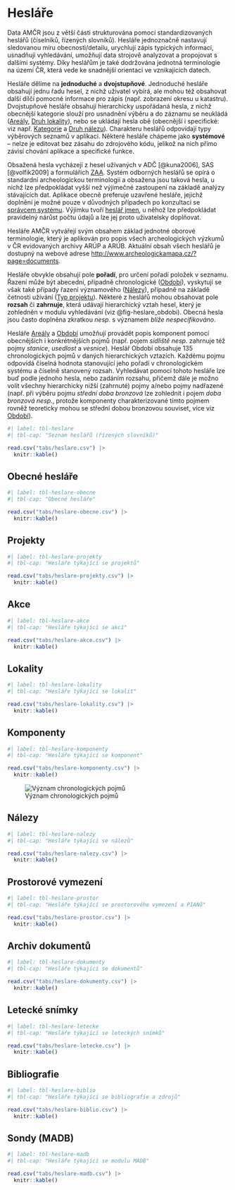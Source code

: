 # Hesláře

Data AMČR jsou z větší části strukturována pomocí standardizovaných heslářů (číselníků, řízených slovníků). 
Hesláře jednoznačně nastavují sledovanou míru obecnosti/detailu, urychlují zápis typických informací, usnadňují vyhledávání, umožňují data strojově analyzovat a propojovat s dalšími systémy. 
Díky heslářům je také dodržována jednotná terminologie na území ČR, která vede ke snadnější orientaci ve vznikajících datech.

Hesláře dělíme na **jednoduché** a **dvojstupňové**. 
Jednoduché hesláře obsahují jednu řadu hesel, z nichž uživatel vybírá, ale mohou též obsahovat další dílčí pomocné informace pro zápis (např. zobrazení okresu u katastru). 
Dvojstupňové hesláře obsahují hierarchicky uspořádaná hesla, z nichž obecnější kategorie slouží pro usnadnění výběru a do záznamu se neukládá ([Areály](heslare.qmd#komponenty), [Druh lokality](heslare.qmd#lokality)), nebo se ukládají hesla obě (obecnější i specifické: viz např. [Kategorie](heslare.qmd#nálezy) a [Druh nálezu](heslare.qmd#nálezy)). 
Charakteru heslářů odpovídají typy výběrových seznamů v aplikaci. 
Některé hesláře chápeme jako **systémové** -- nelze je editovat bez zásahu do zdrojového kódu, jelikož na nich přímo závisí chování aplikace a specifické funkce.

Obsažená hesla vycházejí z hesel užívaných v ADČ [@kuna2006], SAS [@volfik2009] a formulářích [ZAA](pojmy.qmd#zpráva-o-archeologické-akci-zaa). 
Systém odborných heslářů se opírá o standardní archeologickou terminologii a obsažena jsou taková hesla, u nichž lze předpokládat vyšší než výjimečné zastoupení na základě analýzy stávajících dat. 
Aplikace obecně preferuje uzavřené hesláře, jejichž doplnění je možné pouze v důvodných případech po konzultaci se [správcem systému](pojmy.qmd#správce-systému). 
Výjimku tvoří [heslář jmen](heslare.qmd#obecné-hesláře), u něhož lze předpokládat pravidelný nárůst počtu údajů a lze jej proto uživatelsky doplňovat.

Hesláře AMČR vytvářejí svým obsahem základ jednotné oborové terminologie, který je aplikován pro popis všech archeologických výzkumů v ČR evidovaných archivy ARÚP a ARÚB. 
Aktuální obsah všech heslářů je dostupný na webové adrese [http://www.archeologickamapa.cz/?page=documents](http://www.archeologickamapa.cz/?page=documents){.external}.

Hesláře obvykle obsahují pole **pořadí**, pro určení pořadí položek v seznamu. 
Řazení může být abecední, případně chronologické ([Období](heslare.qmd#komponenty)), vyskytují se však také případy řazení významového ([Nálezy](heslare.qmd#nálezy)), případně na základě četnosti užívání ([Typ projektu](heslare.qmd#projekty)). 
Některé z heslářů mohou obsahovat pole **rozsah** či **zahrnuje**, která udávají hierarchický vztah hesel, který je zohledněn v modulu vyhledávání (viz @fig-heslare_obdobi).
Obecná hesla jsou často doplněna zkratkou *nesp.* s významem *blíže nespecifikováno*.

Hesláře [Areály](heslare.qmd#komponenty) a [Období](heslare.qmd#komponenty) umožňují provádět popis komponent pomocí obecnějších i konkrétnějších pojmů (např. pojem *sídliště nesp.* zahrnuje též pojmy *stanice*, *usedlost* a *vesnice*). 
Heslář Období obsahuje 135 chronologických pojmů v daných hierarchických vztazích. 
Každému pojmu odpovídá číselná hodnota stanovující jeho pořadí v chronologickém systému a číselně stanovený rozsah. 
Vyhledávat pomocí tohoto hesláře lze buď podle jednoho hesla, nebo zadáním rozsahu, přičemž dále je možno volit všechny hierarchicky nižší (zahrnuté) pojmy a/nebo pojmy nadřazené (např. při výběru pojmu *střední doba bronzová* lze zohlednit i pojem *doba bronzová nesp.*, protože komponenty charakterizované tímto pojmem rovněž teoreticky mohou se střední dobou bronzovou souviset, více viz [Období](heslare.qmd#komponenty)).

::: {.column-body-outset}
```r
#| label: tbl-heslare
#| tbl-cap: "Seznam heslářů (řízených slovníků)"

read.csv("tabs/heslare.csv") |>
  knitr::kable()
```
:::

## Obecné hesláře

```r
#| label: tbl-heslare-obecne
#| tbl-cap: "Obecné hesláře"

read.csv("tabs/heslare-obecne.csv") |>
  knitr::kable()
```

## Projekty

```r
#| label: tbl-heslare-projekty
#| tbl-cap: "Hesláře týkající se projektů"

read.csv("tabs/heslare-projekty.csv") |>
  knitr::kable()
```

## Akce

```r
#| label: tbl-heslare-akce
#| tbl-cap: "Hesláře týkající se akcí"

read.csv("tabs/heslare-akce.csv") |>
  knitr::kable()
```

## Lokality

```r
#| label: tbl-heslare-lokality
#| tbl-cap: "Hesláře týkající se lokalit"

read.csv("tabs/heslare-lokality.csv") |>
  knitr::kable()
```

## Komponenty

```r
#| label: tbl-heslare-komponenty
#| tbl-cap: "Hesláře týkající se komponent"

read.csv("tabs/heslare-komponenty.csv") |>
  knitr::kable()
```

![Význam chronologických pojmů](figs/heslare_obdobi.png){#fig-heslare_obdobi}

## Nálezy

```r
#| label: tbl-heslare-nalezy
#| tbl-cap: "Hesláře týkající se nálezů"

read.csv("tabs/heslare-nalezy.csv") |>
  knitr::kable()
```

## Prostorové vymezení

```r
#| label: tbl-heslare-prostor
#| tbl-cap: "Hesláře týkající se prostorového vymezení a PIANů"

read.csv("tabs/heslare-prostor.csv") |>
  knitr::kable()
```

## Archiv dokumentů

```r
#| label: tbl-heslare-dokumenty
#| tbl-cap: "Hesláře týkající se dokumentů"

read.csv("tabs/heslare-dokumenty.csv") |>
  knitr::kable()
```

## Letecké snímky

```r
#| label: tbl-heslare-letecke
#| tbl-cap: "Hesláře týkající se leteckých snímků"

read.csv("tabs/heslare-letecke.csv") |>
  knitr::kable()
```

## Bibliografie

```r
#| label: tbl-heslare-biblio
#| tbl-cap: "Hesláře týkající se bibliografie a zdrojů"

read.csv("tabs/heslare-biblio.csv") |>
  knitr::kable()
```

## Sondy (MADB)

```r
#| label: tbl-heslare-madb
#| tbl-cap: "Hesláře týkající se modulu MADB"

read.csv("tabs/heslare-madb.csv") |>
  knitr::kable()
```
